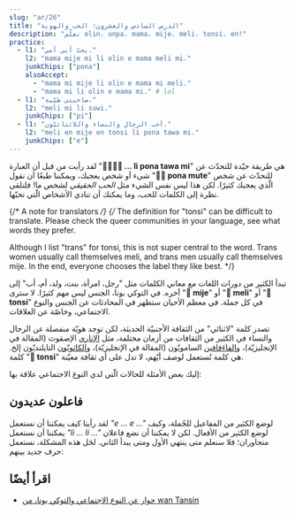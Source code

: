 ```yaml
---
slug: "ar/26"
title: "الدرس السادس والعشرون: الحب والهوية"
description: "تعلّم olin، unpa، mama، mije، meli، tonsi، en!"
practice:
  - l1: "يحبّ أبي أمي."
    l2: "mama mije mi li olin e mama meli mi."
    junkChips: ["pona"]
    alsoAccept:
      - "mama mi mije li olin e mama mi meli."
      - "mama mi li olin e mama mi." # lol
  - l1: "صاحبتي طيّبة."
    l2: "meli mi li suwi."
    junkChips: ["pi"]
  - l1: "أحب الرجال والنساء واللاثنائيّون."
    l2: "meli en mije en tonsi li pona tawa mi."
    junkChips: ["e"]
---
```



لقد رأيت من قبل أن العبارة "**󱤧󱥔󱥩󱤴 ... li pona tawa mi**" هي طريقة جيّدة للتحدّث عن شيء أو شخص يعجبك، ويمكننا طبعًا أن نقول "**󱥔󱤼 pona mute**" للتحدّث عن شخص الّذي يعجبك كثيرًا. لكن هذا ليس نفس الشيء مثل *الحب الحقيقي* لشخص ما! فلنلقي نظرة إلى الكلمات للحب، وما يمكنك أن تنادي الأشخاص الّتي تحبّها.

<List>
  <Word sl="olin" m="الحب" />
  <Word sl="unpa" m="ممارسة الجنس" />
  <Word sl="mama" m="والد/ة" />
  <Word sl="mije" m="رجل، مذكّر، زوج؛ ذكر" />
  <Word sl="meli" m="امرأة، مؤنّث، زوجة؛ أنثى" />
  <Word sl="tonsi" m="لاثنائي؛ متحوّل جنسيًّا" />
</List>

{/* A note for translators */}
{/*
  The definition for "tonsi" can be difficult to translate.
  Please check the queer communities in your language, see what words they prefer.

  Although I list "trans" for tonsi, this is not super central to the word.
  Trans women usually call themselves meli, and trans men usually call themselves mije.
  In the end, everyone chooses the label they like best.
*/}

تبدأ الكثير من دورات اللغات مع معاني الكلمات مثل "رجل، امرأة، بنت، ولد، أم، أب" إلى آخره. في التوكي بونا، الجنس ليس مهم كثيرًا. لا سترى "**󱤵 mije**" أو "**󱤳 meli**" أو "**󱥾 tonsi**" في كل جملة. في معظم الأحيان ستظهر في المحادثات عن الجنس والنوع الاجتماعي، وخاصّة عن العلاقات.

<List>
  <Sentence sl="mi olin e mije mi." m="أحبّ صاحبي."/>
  <Sentence sl="mama o!" m="يا أمّي! (أو) يا أبي!"/>
  <Sentence sl="mi olin e meli." m="أحبّ البنات."/>
</List>

تصدر كلمة "لاثنائي" من الثقافة الأجنبيّة الحديثة، لكن توجد هويّة منفصلة عن الرجال والنساء في الكثير من الثقافات من أزمان مختلفة، مثل [الإناري](https://en.wikipedia.org/wiki/Enaree) الإصقوث (المقالة في الإنجليزيّة)، و[الفاءَفافين](https://en.wikipedia.org/wiki/Fa%CA%BBafafine) السامويّون (المقالة في الإنجليزيّة)، و[الكاثويّون](https://ar.wikipedia.org/wiki/%D9%83%D8%A7%D8%AB%D9%88%D9%8A) التايلنديّون إلخ. كلمة "**󱥾 tonsi**" هي كلمة تُستعمل لوصف أيّهم، لا تدل على أي ثقافة معيّنة.

إليك بعض الأمثلة للحالات الّتي لدي النوع الاجتماعي علاقة بها:

<List>
  <Sentence sl="len mi li mije." m="ملابسي مذكّرة." />
  <Sentence sl="jan olin mi li tonsi." m="شريكي لاثنائي." />
  <Sentence sl="mi meli e sijelo mi kepeken misikeke." m="أجعل جسمي أكثر أنثويّةً عن طريق الدواء." />
</List>

## فاعلون عديدون

لقد رأينا كيف يمكننا أن نستعمل *"e ... e ..."* لوضع الكثير من المفاعيل للجُملة، وكيف يمكننا أن نستعمل *"li ... li ..."* لوضع الكثير من الأفعال. لكن لا يمكننا أن نضع فاعلان متجاوران؛ فلا سنعلم متى ينتهي الأول ومتى يبدأ الثاني. لحَل هذه المشكلة، نستعمل حرف جديد بينهم:

<List>
  <Word sl="en" m="تَجْمع الفاعلين" />
  <Sentence sl="mi en ona li toki." m="أنا وهي ندردش." />
  <Sentence sl="soweli en waso li utala." m="الحيوان والطائر يقاتلان." />
  <Sentence sl="meli en mije li unpa." m="الأنثى والرجل يمارسوا الجنس." />
</List>

<Practice exercises={frontmatter.practice} />

## اقرأ أيضًا
* [حوار عن النوع الاجتماعي والتوكي بونا، من wan Tansin](https://www.tamz.in/toki_mi/there-is-no-gender-in-toki-pona/)
